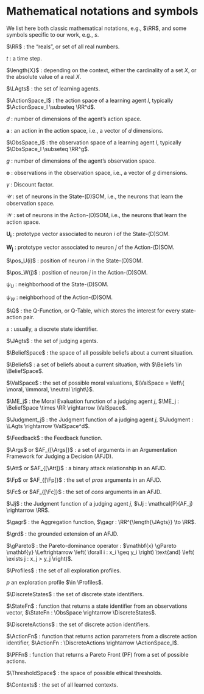 <!--
This file contains "general" appendices, relative to the whole manuscript.
- List of mathematical notations
-->

# Mathematical notations and symbols

We list here both classic mathematical notations, e.g., $\RR$, and some symbols specific to our work, e.g., $s$.

$\RR$ : the "reals", or set of all real numbers.

$t$ : a time step.

$\length{X}$ : depending on the context, either the cardinality of a set $X$, or the absolute value of a real $X$.

$\LAgts$ : the set of learning agents.

$\ActionSpace_l$ : the action space of a learning agent $l$, typically $\ActionSpace_l \subseteq \RR^d$.

$d$ : number of dimensions of the agent's action space.

$\mathbf{a}$ : an action in the action space, i.e., a vector of $d$ dimensions.

$\ObsSpace_l$ : the observation space of a learning agent $l$, typically $\ObsSpace_l \subseteq \RR^g$.

$g$ : number of dimensions of the agent's observation space.

$\mathbf{o}$ : observations in the observation space, i.e., a vector of $g$ dimensions.

$\gamma$ : Discount factor.

$\mathcal{U}$ : set of neurons in the State-(D)SOM, i.e., the neurons that learn the observation space.

$\mathcal{W}$ : set of neurons in the Action-(D)SOM, i.e., the neurons that learn the action space.

$\mathbf{U_i}$ : prototype vector associated to neuron $i$ of the State-(D)SOM.

$\mathbf{W_j}$ : prototype vector associated to neuron $j$ of the Action-(D)SOM.

$\pos_U(i)$ : position of neuron $i$ in the State-(D)SOM.

$\pos_W(j)$ : position of neuron $j$ in the Action-(D)SOM.

$\psi_U$ : neighborhood of the State-(D)SOM.

$\psi_W$ : neighborhood of the Action-(D)SOM.

$\Q$ : the Q-Function, or Q-Table, which stores the interest for every state-action pair.

$s$ : usually, a discrete state identifier.

$\JAgts$ : the set of judging agents.

$\BeliefSpace$ : the space of all possible beliefs about a current situation.

$\Beliefs$ : a set of beliefs about a current situation, with $\Beliefs \in \BeliefSpace$.

$\ValSpace$ : the set of possible moral valuations, $\ValSpace = \left\{ \moral, \immoral, \neutral \right\}$.

$\ME_j$ : the Moral Evaluation function of a judging agent $j$, $\ME_j : \BeliefSpace \times \RR \rightarrow \ValSpace$.

$\Judgment_j$ : the Judgment function of a judging agent $j$, $\Judgment : \LAgts \rightarrow \ValSpace^d$.

$\Feedback$ : the Feedback function.

$\Args$ or $AF_{[\Args]}$ : a set of arguments in an Argumentation Framework for Judging a Decision (AFJD).

$\Att$ or $AF_{[\Att]}$ : a binary attack relationship in an AFJD.

$\Fp$ or $AF_{[\Fp]}$ : the set of *pros* arguments in an AFJD.

$\Fc$ or $AF_{[\Fc]}$ : the set of *cons* arguments in an AFJD.

$\Jj$ : the Judgment function of a judging agent $j$, $\Jj : \mathcal{P}(AF_j) \rightarrow \RR$.

$\gagr$ : the Aggregation function, $\gagr : \RR^{\length{\JAgts}} \to \RR$.

$\grd$ : the grounded extension of an AFJD.

$\gPareto$ : the Pareto-dominance operator : $\mathbf{x} \gPareto \mathbf{y} \Leftrightarrow \left( \forall i : x_i \geq y_i \right) \text{and} \left( \exists j : x_j > y_j \right)$.

$\Profiles$ : the set of all exploration profiles.

$p$ an exploration profile $\in \Profiles$.

$\DiscreteStates$ : the set of discrete state identifiers.

$\StateFn$ : function that returns a state identifier from an observations vector, $\StateFn : \ObsSpace \rightarrow \DiscreteStates$.

$\DiscreteActions$ : the set of discrete action identifiers.

$\ActionFn$ : function that returns action parameters from a discrete action identifier, $\ActionFn : \DiscreteActions \rightarrow \ActionSpace_l$.

$\PFFn$ : function that returns a Pareto Front (PF) from a set of possible actions.

$\ThresholdSpace$ : the space of possible ethical thresholds.

$\Contexts$ : the set of all learned contexts.

